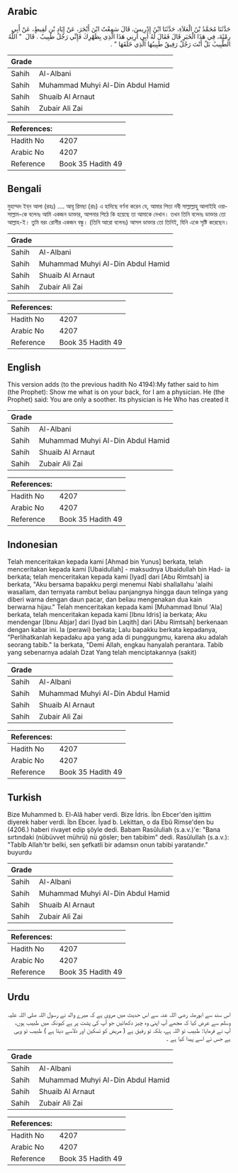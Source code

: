 ## Arabic


<div dir="rtl" lang="ar" style={{fontSize:'larger',backgroundColor:'#f8f9fa',padding:20}}>
حَدَّثَنَا مُحَمَّدُ بْنُ الْعَلاَءِ، حَدَّثَنَا ابْنُ إِدْرِيسَ، قَالَ سَمِعْتُ ابْنَ أَبْجَرَ، عَنْ إِيَادِ بْنِ لَقِيطٍ، عَنْ أَبِي رِمْثَةَ، فِي هَذَا الْخَبَرِ قَالَ فَقَالَ لَهُ أَبِي أَرِنِي هَذَا الَّذِي بِظَهْرِكَ فَإِنِّي رَجُلٌ طَبِيبٌ ‏.‏ قَالَ ‏ "‏ اللَّهُ الطَّبِيبُ بَلْ أَنْتَ رَجُلٌ رَفِيقٌ طَبِيبُهَا الَّذِي خَلَقَهَا ‏"‏ ‏.‏
</div>
<div style={{backgroundColor:'#f8f9fa',padding:20, marginBottom: 10}}><table> <thead> <tr> <th>Grade</th> <th></th> </tr> </thead> <tbody> <tr><td>Sahih</td><td>Al-Albani</td></tr><tr><td>Sahih</td><td>Muhammad Muhyi Al-Din Abdul Hamid</td></tr><tr><td>Sahih</td><td>Shuaib Al Arnaut</td></tr><tr><td>Sahih</td><td>Zubair Ali Zai</td></tr></tbody></table><table> <thead> <tr> <th>References:</th> <th></th> </tr> </thead> <tbody><tr><td>Hadith No</td><td>4207</td></tr><tr><td>Arabic No</td><td>4207</td></tr><tr><td>Reference</td><td>Book 35 Hadith 49</td></tr></tbody></table></div>

## Bengali


<div dir="ltr" lang="bn" style={{fontSize:'larger',backgroundColor:'#f8f9fa',padding:20}}>
মুহাম্মদ ইব্‌ন আলা (রহঃ) .... আবূ রিমছা (রাঃ) এ হাদিছে বর্ণনা করেন যে, আমার পিতা নবী সাল্লাল্লাহু আলাইহি ওয়াসাল্লাম-কে বলেনঃ আমি একজন ডাক্তার, আপনার পিঠে কি হয়েছে তা আমাকে দেখান। তখন তিনি বলেনঃ ডাক্তার তো আল্লাহ-ই। তুমি বরং রোগীর একজন বন্ধু। (তিনি আরো বলেনঃ) আসল ডাক্তার তো তিনিই, যিনি একে সৃষ্টি করেছেন।
</div>
<div style={{backgroundColor:'#f8f9fa',padding:20, marginBottom: 10}}><table> <thead> <tr> <th>Grade</th> <th></th> </tr> </thead> <tbody> <tr><td>Sahih</td><td>Al-Albani</td></tr><tr><td>Sahih</td><td>Muhammad Muhyi Al-Din Abdul Hamid</td></tr><tr><td>Sahih</td><td>Shuaib Al Arnaut</td></tr><tr><td>Sahih</td><td>Zubair Ali Zai</td></tr></tbody></table><table> <thead> <tr> <th>References:</th> <th></th> </tr> </thead> <tbody><tr><td>Hadith No</td><td>4207</td></tr><tr><td>Arabic No</td><td>4207</td></tr><tr><td>Reference</td><td>Book 35 Hadith 49</td></tr></tbody></table></div>

## English


<div dir="ltr" lang="en" style={{fontSize:'larger',backgroundColor:'#f8f9fa',padding:20}}>
This version adds (to the previous hadith No 4194):My father said to him (the Prophet): Show me what is on your back, for I am a physician. He (the Prophet) said: You are only a soother. Its physician is He Who has created it
</div>
<div style={{backgroundColor:'#f8f9fa',padding:20, marginBottom: 10}}><table> <thead> <tr> <th>Grade</th> <th></th> </tr> </thead> <tbody> <tr><td>Sahih</td><td>Al-Albani</td></tr><tr><td>Sahih</td><td>Muhammad Muhyi Al-Din Abdul Hamid</td></tr><tr><td>Sahih</td><td>Shuaib Al Arnaut</td></tr><tr><td>Sahih</td><td>Zubair Ali Zai</td></tr></tbody></table><table> <thead> <tr> <th>References:</th> <th></th> </tr> </thead> <tbody><tr><td>Hadith No</td><td>4207</td></tr><tr><td>Arabic No</td><td>4207</td></tr><tr><td>Reference</td><td>Book 35 Hadith 49</td></tr></tbody></table></div>

## Indonesian


<div dir="ltr" lang="id" style={{fontSize:'larger',backgroundColor:'#f8f9fa',padding:20}}>
Telah menceritakan kepada kami [Ahmad bin Yunus] berkata, telah menceritakan kepada kami [Ubaidullah] - maksudnya Ubaidullah bin Had- ia berkata; telah menceritakan kepada kami [Iyad] dari [Abu Rimtsah] ia berkata, "Aku bersama bapakku pergi menemui Nabi shallallahu 'alaihi wasallam, dan ternyata rambut beliau panjangnya hingga daun telinga yang diberi warna dengan daun pacar, dan beliau mengenakan dua kain berwarna hijau." Telah menceritakan kepada kami [Muhammad Ibnul 'Ala] berkata, telah menceritakan kepada kami [Ibnu Idris] ia berkata; Aku mendengar [Ibnu Abjar] dari [Iyad bin Laqith] dari [Abu Rimtsah] berkenaan dengan kabar ini. Ia (perawi) berkata; Lalu bapakku berkata kepadanya, "Perlihatkanlah kepadaku apa yang ada di punggungmu, karena aku adalah seorang tabib." Ia berkata, "Demi Allah, engkau hanyalah perantara. Tabib yang sebenarnya adalah Dzat Yang telah menciptakannya (sakit)
</div>
<div style={{backgroundColor:'#f8f9fa',padding:20, marginBottom: 10}}><table> <thead> <tr> <th>Grade</th> <th></th> </tr> </thead> <tbody> <tr><td>Sahih</td><td>Al-Albani</td></tr><tr><td>Sahih</td><td>Muhammad Muhyi Al-Din Abdul Hamid</td></tr><tr><td>Sahih</td><td>Shuaib Al Arnaut</td></tr><tr><td>Sahih</td><td>Zubair Ali Zai</td></tr></tbody></table><table> <thead> <tr> <th>References:</th> <th></th> </tr> </thead> <tbody><tr><td>Hadith No</td><td>4207</td></tr><tr><td>Arabic No</td><td>4207</td></tr><tr><td>Reference</td><td>Book 35 Hadith 49</td></tr></tbody></table></div>

## Turkish


<div dir="ltr" lang="tr" style={{fontSize:'larger',backgroundColor:'#f8f9fa',padding:20}}>
Bize Muhammed b. El-Alâ haber verdi. Bize İdris. İbn Ebcer'den işittim diyerek haber verdi. İbn Ebcer. İyad b. Lekittan, o da Ebû Rimse'den bu (4206.) haberi rivayet edip şöyle dedi. Babam Rasûluliah (s.a.v.)'e: "Bana sırtındaki (nübüvvet mührü) nü gösler; ben tabibim" dedi. Rasûlullah (s.a.v.): "Tabîb Allah'tır belki, sen şefkatli bir adamsın onun tabibi yaratandır." buyurdu
</div>
<div style={{backgroundColor:'#f8f9fa',padding:20, marginBottom: 10}}><table> <thead> <tr> <th>Grade</th> <th></th> </tr> </thead> <tbody> <tr><td>Sahih</td><td>Al-Albani</td></tr><tr><td>Sahih</td><td>Muhammad Muhyi Al-Din Abdul Hamid</td></tr><tr><td>Sahih</td><td>Shuaib Al Arnaut</td></tr><tr><td>Sahih</td><td>Zubair Ali Zai</td></tr></tbody></table><table> <thead> <tr> <th>References:</th> <th></th> </tr> </thead> <tbody><tr><td>Hadith No</td><td>4207</td></tr><tr><td>Arabic No</td><td>4207</td></tr><tr><td>Reference</td><td>Book 35 Hadith 49</td></tr></tbody></table></div>

## Urdu


<div dir="rtl" lang="ur" style={{fontSize:'larger',backgroundColor:'#f8f9fa',padding:20}}>
اس سند سے ابورمثہ رضی اللہ عنہ سے اس حدیث میں مروی ہے کہ میرے والد نے رسول اللہ صلی اللہ علیہ وسلم سے عرض کیا کہ مجھے آپ اپنی وہ چیز دکھائیں جو آپ کی پشت پر ہے کیونکہ میں طبیب ہوں، آپ نے فرمایا: طبیب تو اللہ ہے، بلکہ تو رفیق ہے ( مریض کو تسکین اور دلاسے دیتا ہے ) طبیب تو وہی ہے جس نے اسے پیدا کیا ہے ۔
</div>
<div style={{backgroundColor:'#f8f9fa',padding:20, marginBottom: 10}}><table> <thead> <tr> <th>Grade</th> <th></th> </tr> </thead> <tbody> <tr><td>Sahih</td><td>Al-Albani</td></tr><tr><td>Sahih</td><td>Muhammad Muhyi Al-Din Abdul Hamid</td></tr><tr><td>Sahih</td><td>Shuaib Al Arnaut</td></tr><tr><td>Sahih</td><td>Zubair Ali Zai</td></tr></tbody></table><table> <thead> <tr> <th>References:</th> <th></th> </tr> </thead> <tbody><tr><td>Hadith No</td><td>4207</td></tr><tr><td>Arabic No</td><td>4207</td></tr><tr><td>Reference</td><td>Book 35 Hadith 49</td></tr></tbody></table></div>